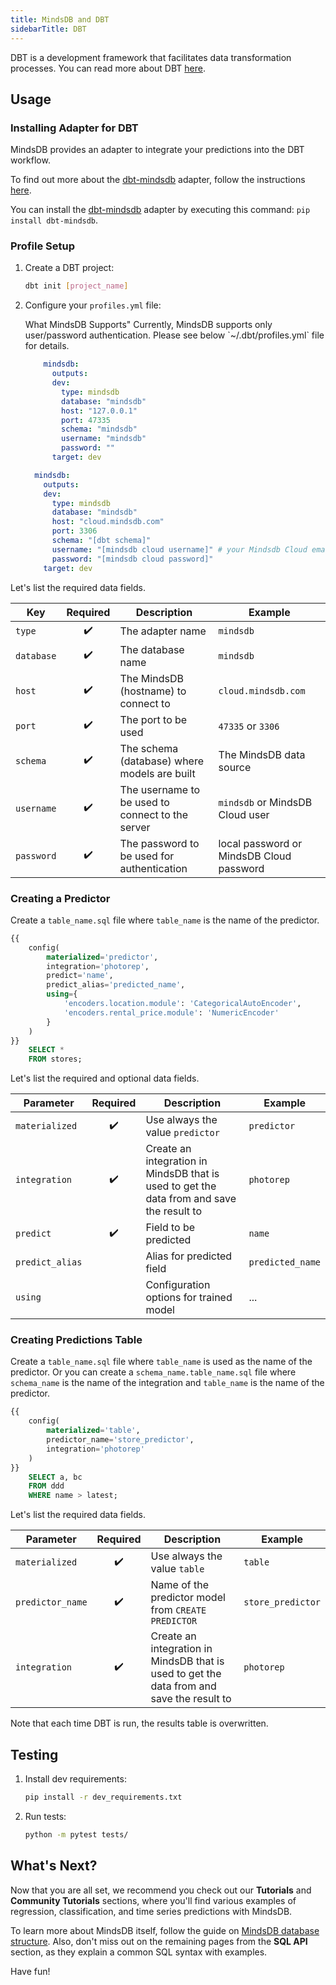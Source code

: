 ```yaml
---
title: MindsDB and DBT
sidebarTitle: DBT
---
```


DBT is a development framework that facilitates data transformation
processes. You can read more about DBT [here](https://www.getdbt.com/).

## Usage

### Installing Adapter for DBT

MindsDB provides an adapter to integrate your predictions into the DBT workflow.

To find out more about the [dbt-mindsdb](https://github.com/mindsdb/dbt-mindsdb)
adapter, follow the instructions
[here](https://github.com/mindsdb/dbt-mindsdb/blob/main/README.md).

You can install the [dbt-mindsdb](https://github.com/mindsdb/dbt-mindsdb)
adapter by executing this command: `pip install dbt-mindsdb`.

### Profile Setup

1.  Create a DBT project:

    ```bash
    dbt init [project_name]
    ```

2.  Configure your `profiles.yml` file:

    <Tip>
      What MindsDB Supports" Currently, MindsDB supports only user/password
      authentication. Please see below `~/.dbt/profiles.yml` file for details.
    </Tip>

    <CodeGroup>

    ```yml Self-Hosted Local Deployment
        mindsdb:
          outputs:
          dev:
            type: mindsdb
            database: "mindsdb"
            host: "127.0.0.1"
            port: 47335
            schema: "mindsdb"
            username: "mindsdb"
            password: ""
          target: dev
    ```

    ```yml MindsDB Cloud
      mindsdb:
        outputs:
        dev:
          type: mindsdb
          database: "mindsdb"
          host: "cloud.mindsdb.com"
          port: 3306
          schema: "[dbt schema]"
          username: "[mindsdb cloud username]" # your Mindsdb Cloud email address is your username
          password: "[mindsdb cloud password]"
        target: dev
    ```

    </CodeGroup>

Let's list the required data fields.

| Key        | Required | Description                                      | Example                                  |
| ---------- | :------: | ------------------------------------------------ | ---------------------------------------- |
| `type`     |    ✔️    | The adapter name                                 | `mindsdb`                                |
| `database` |    ✔️    | The database name                                | `mindsdb`                                |
| `host`     |    ✔️    | The MindsDB (hostname) to connect to             | `cloud.mindsdb.com`                      |
| `port`     |    ✔️    | The port to be used                              | `47335` or `3306`                        |
| `schema`   |    ✔️    | The schema (database) where models are built     | The MindsDB data source                  |
| `username` |    ✔️    | The username to be used to connect to the server | `mindsdb` or MindsDB Cloud user          |
| `password` |    ✔️    | The password to be used for authentication       | local password or MindsDB Cloud password |

### Creating a Predictor

Create a `table_name.sql` file where `table_name` is the name of the predictor.

```sql
{{
    config(
        materialized='predictor',
        integration='photorep',
        predict='name',
        predict_alias='predicted_name',
        using={
            'encoders.location.module': 'CategoricalAutoEncoder',
            'encoders.rental_price.module': 'NumericEncoder'
        }
    )
}}
    SELECT *
    FROM stores;
```

Let's list the required and optional data fields.

| Parameter       | Required | Description                                                                               | Example          |
| --------------- | :------: | ----------------------------------------------------------------------------------------- | ---------------- |
| `materialized`  |    ✔️    | Use always the value `predictor`                                                          | `predictor`      |
| `integration`   |    ✔️    | Create an integration in MindsDB that is used to get the data from and save the result to | `photorep`       |
| `predict`       |    ✔️    | Field to be predicted                                                                     | `name`           |
| `predict_alias` |          | Alias for predicted field                                                                 | `predicted_name` |
| `using`         |          | Configuration options for trained model                                                   | ...              |

### Creating Predictions Table

Create a `table_name.sql` file where `table_name` is used as the name of the
predictor. Or you can create a `schema_name.table_name.sql` file where
`schema_name` is the name of the integration and `table_name` is the name of the
predictor.

```sql
{{
    config(
        materialized='table',
        predictor_name='store_predictor',
        integration='photorep'
    )
}}
    SELECT a, bc
    FROM ddd
    WHERE name > latest;
```

Let's list the required data fields.

| Parameter        | Required | Description                                                                               | Example           |
| ---------------- | :------: | ----------------------------------------------------------------------------------------- | ----------------- |
| `materialized`   |    ✔️    | Use always the value `table`                                                              | `table`           |
| `predictor_name` |    ✔️    | Name of the predictor model from `CREATE PREDICTOR`                                       | `store_predictor` |
| `integration`    |    ✔️    | Create an integration in MindsDB that is used to get the data from and save the result to | `photorep`        |

<Warning>
  Note that each time DBT is run, the results table is overwritten.
</Warning>

## Testing

1. Install dev requirements:

   ```bash
   pip install -r dev_requirements.txt
   ```

2. Run tests:

   ```bash
   python -m pytest tests/
   ```

## What's Next?

Now that you are all set, we recommend you check out our **Tutorials** and
**Community Tutorials** sections, where you'll find various examples of
regression, classification, and time series predictions with MindsDB.

To learn more about MindsDB itself, follow the guide on
[MindsDB database structure](/sql/table-structure/). Also, don't miss out on the
remaining pages from the **SQL API** section, as they explain a common SQL
syntax with examples.

Have fun!
